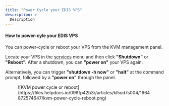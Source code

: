 ```yaml
---
title: "Power Cycle your EDIS VPS"
description: >
  Description
---
```


#### How to power-cyle your EDIS VPS

You can power-cycle or reboot your VPS from the KVM management panel.

Locate your VPS in the [services](https://manage.edis.at/whmcs/clientarea.php?action=services) menu and then click **"Shutdown"** or **"Reboot".** After a shutdown, you can **"power on"** your VPS again.

Alternatively, you can trigger **"shutdown -h now"** or **"halt"** at the command prompt, followed by a **"power on"** through the panel.

<figure>![KVM power cycle or reboot](https://files.helpdocs.io/099fp42b3r/articles/kl5od7s004/1664872574647/kvm-power-cycle-reboot.png)</figure>